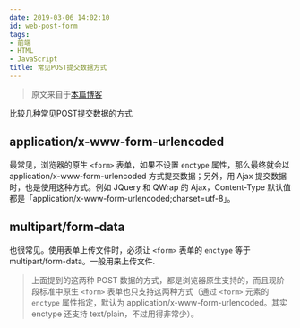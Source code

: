 ```yaml
---
date: 2019-03-06 14:02:10
id: web-post-form
tags:
- 前端
- HTML
- JavaScript
title: 常见POST提交数据方式
---
```


> 原文来自于[本篇博客](https://imququ.com/post/four-ways-to-post-data-in-http.html)

<!-- more -->

比较几种常见POST提交数据的方式

## application/x-www-form-urlencoded

最常见，浏览器的原生 `<form>` 表单，如果不设置 `enctype` 属性，那么最终就会以 application/x-www-form-urlencoded 方式提交数据；另外，用 Ajax 提交数据时，也是使用这种方式。例如 JQuery 和 QWrap 的 Ajax，Content-Type 默认值都是「application/x-www-form-urlencoded;charset=utf-8」。

## multipart/form-data

也很常见。使用表单上传文件时，必须让 `<form>` 表单的 `enctype` 等于 multipart/form-data。一般用来上传文件.

> 上面提到的这两种 POST 数据的方式，都是浏览器原生支持的，而且现阶段标准中原生 `<form>` 表单也只支持这两种方式（通过 `<form>` 元素的 `enctype` 属性指定，默认为 application/x-www-form-urlencoded。其实 enctype 还支持 text/plain，不过用得非常少）。